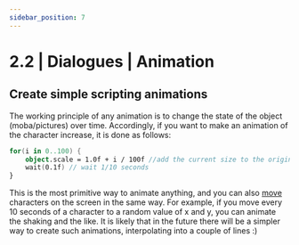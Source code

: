```yaml
---
sidebar_position: 7
---
```


# 2.2 | Dialogues | Animation
## Create simple scripting animations
The working principle of any animation is to change the state of the object (moba/pictures) over time.
Accordingly, if you want to make an animation of the character increase, it is done as follows:
```kotlin
for(i in 0..100) {
    object.scale = 1.0f + i / 100f //add the current size to the original size, because if i=50 it will be: 1f + 0.5f, at i=75: 1f + 0.75f, etc.
    wait(0.1f) // wait 1/10 seconds
}
```

This is the most primitive way to animate anything, and you can also [move](./transform) characters on the screen in the same way.
For example, if you move every 10 seconds of a character to a random value of x and y, you can animate the shaking and the like.
It is likely that in the future there will be a simpler way to create such animations, interpolating into a couple of lines :)